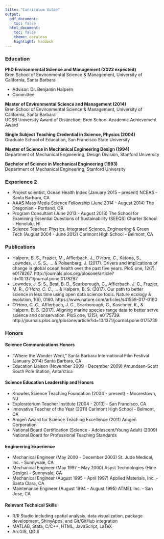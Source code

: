 ```yaml
---
title: "Curriculum Vitae"
output: 
  pdf_document:
    toc: false
  html_document:
    toc: false
    theme: cerulean
    highlight: haddock
---
```


### Education

__PhD Environmental Science and Management (2022 expected)__<br>
Bren School of Environmental Science & Management, University of California, Santa Barbara

*	Advisor: Dr. Benjamin Halpern
* Committee: 

__Master of Environmental Science and Management (2014)__<br>
Bren School of Environmental Science & Management, University of California, Santa Barbara<br>
UCSB University Award of Distinction; Bren School Academic Achievement Award

__Single Subject Teaching Credential in Science, Physics (2004)__<br>
Graduate School of Education, San Francisco State University

__Master of Science in Mechanical Engineering Design (1994)__<br>
Department of Mechanical Engineering, Design Division, Stanford University

__Bachelor of Science in Mechanical Engineering (1993)__<br>
Department of Mechanical Engineering, Stanford University

### Experience 2

* Project scientist, Ocean Health Index (January 2015 – present) NCEAS - Santa Barbara, CA
* AAAS Mass Media Science Fellowship (June 2014 - August 2014) The Oregonian - Portland, OR
* Program Consultant (June 2013 - August 2013) The School for Examining Essential Questions of Sustainability (SEEQS) Charter School - Honolulu, HI
* Science Teacher: Physics, Integrated Science, Engineering & Green Tech (August 2004 - June 2012) Carlmont High School - Belmont, CA

### Publications

* Halpern, B. S., Frazier, M., Afflerbach, J., *O’Hara, C.*, Katona, S., Lowndes, J. S. S., ... & Polsenberg, J. (2017). Drivers and implications of change in global ocean health over the past five years. PloS one, 12(7), e0178267. http://journals.plos.org/plosone/article?id=10.1371/journal.pone.0178267
* Lowndes, J. S. S., Best, B. D., Scarborough, C., Afflerbach, J. C., Frazier, M. R., *O’Hara, C. C.*, ... & Halpern, B. S. (2017). Our path to better science in less time using open data science tools. Nature ecology & evolution, 1(6), 0160. https://www.nature.com/articles/s41559-017-0160
* *O'Hara, C. C.*, Afflerbach, J. C., Scarborough, C., Kaschner, K., & Halpern, B. S. (2017). Aligning marine species range data to better serve science and conservation. PloS one, 12(5), e0175739. http://journals.plos.org/plosone/article?id=10.1371/journal.pone.0175739


### Honors 

#### Science Communications Honors

* “Where the Wonder Went,” Santa Barbara International Film Festival (January 2014) Santa Barbara, CA
* Education Liaison (November 2009 - December 2009) Amundsen-Scott South Pole Station, Antarctica

#### Science Education Leadership and Honors

* Knowles Science Teaching Foundation (2004 - present) - Moorestown, NJ
* Exploratorium Teacher Institute (2004 - 2013) - San Francisco, CA
* Innovative Teacher of the Year (2011) Carlmont High School - Belmont, CA
* Amgen Award for Science Teaching Excellence (2011) Amgen Corporation 
* National Board Certification (Science - Adolescent/Young Adult) (2009) National Board for Professional Teaching Standards

#### Engineering Experience

* Mechanical Engineer (May 2000 - December 2003) St. Jude Medical, Inc. - Sunnyvale, CA 
* Mechanical Engineer (May 1997 - May 2000) Asyst Technologies (Hine Design) - Sunnyvale, CA 
* Mechanical Engineer (August 1995 - April 1997) Applied Materials, Inc. - Santa Clara, CA 
* Maintenance Engineer (August 1994 - August 1995) ATMEL Inc. - San Jose, CA 

#### Relevant Technical Skills

*	R/R Studio including spatial analysis, data visualization, package development, ShinyApps, and Git/GitHub integration
*	MATLAB, Stata, C/C++, HTML, JavaScript, LaTeX
*	ArcGIS, QGIS

